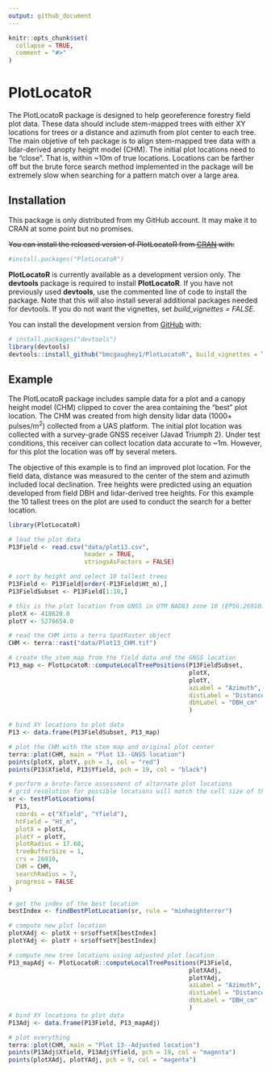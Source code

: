 ```yaml
---
output: github_document
---
```


<!-- README.md is generated from README.Rmd. Please edit that file -->

```r
knitr::opts_chunk$set(
  collapse = TRUE,
  comment = "#>"
)
```

# PlotLocatoR

<!-- badges: start -->
<!-- badges: end -->

The PlotLocatoR package is designed to help georeference forestry field plot data. These data
should include stem-mapped trees with either XY locations for trees or a distance and azimuth from
plot center to each tree. The main objetive of teh package is to align stem-mapped tree data with 
a lidar-derived anopty height model (CHM). The initial plot locations need to be "close". That is, 
within ~10m of true locations. Locations can be farther off but the brute force search method 
implemented in the package will be extremely slow when searching for a pattern match over a large area.

## Installation

This package is only distributed from my GitHub account. It may make it to CRAN at some point but
no promises.

~~You can install the released version of PlotLocatoR from [CRAN](https://CRAN.R-project.org) with:~~

``` r
#install.packages("PlotLocatoR")
```

**PlotLocatoR** is currently available as a development version only. The **devtools** package is required to
install **PlotLocatoR**. If you have not previously used **devtools**, use the commented line of
code to install the package. Note that this will also install several additional packages needed
for devtools. If you do not want the vignettes, set *build_vignettes = FALSE*.

You can install the development version from [GitHub](https://github.com/) with:

``` r
# install.packages("devtools")
library(devtools)
devtools::install_github("bmcgaughey1/PlotLocatoR", build_vignettes = TRUE)
```

## Example

The PlotLocatoR package includes sample data for a plot and a canopy height model (CHM) clipped
to cover the area containing the "best" plot location. The CHM was created from high density lidar
data (1000+ pulses/m^2^) collected from a UAS platform. The initial plot location was collected
with a survey-grade GNSS receiver (Javad Triumph 2). Under test conditions, this receiver can collect
location data accurate to ~1m. However, for this plot the location was off by several meters.

The objective of this example is to find an improved plot location. For the field data, distance was
measured to the center of the stem and azimuth included local declination. Tree heights were predicted
using an equation developed from field DBH and lidar-derived tree heights. For this example the 10 
tallest trees on the plot are used to conduct the search for a better location.

```r
library(PlotLocatoR)

# load the plot data
P13Field <- read.csv("data/plot13.csv", 
                     header = TRUE,
                     stringsAsFactors = FALSE)

# sort by height and select 10 tallest trees
P13Field <- P13Field[order(-P13Field$Ht_m),]
P13FieldSubset <- P13Field[1:10,]

# this is the plot location from GNSS in UTM NAD83 zone 10 (EPSG:26910)
plotX <- 418620.0
plotY <- 5276654.0

# read the CHM into a terra SpatRaster object
CHM <- terra::rast("data/Plot13_CHM.tif")

# create the stem map from the field data and the GNSS location
P13_map <- PlotLocatoR::computeLocalTreePositions(P13FieldSubset,
                                                  plotX,
                                                  plotY,
                                                  azLabel = "Azimuth",
                                                  distLabel = "Distance",
                                                  dbhLabel = "DBH_cm"
                                                  )

# bind XY locations to plot data
P13 <- data.frame(P13FieldSubset, P13_map)

# plot the CHM with the stem map and original plot center
terra::plot(CHM, main = "Plot 13--GNSS location")
points(plotX, plotY, pch = 3, col = "red")
points(P13$Xfield, P13$Yfield, pch = 19, col = "black")

# perform a brute-force assessment of alternate plot locations
# grid resolution for possible locations will match the cell size of the CHM
sr <- testPlotLocations(
  P13,
  coords = c("Xfield", "Yfield"),
  htField = "Ht_m",
  plotX = plotX,
  plotY = plotY,
  plotRadius = 17.68,
  treeBufferSize = 1,
  crs = 26910,
  CHM = CHM,
  searchRadius = 7,
  progress = FALSE
)

# get the index of the best location
bestIndex <- findBestPlotLocation(sr, rule = "minheighterror")

# compute new plot location
plotXAdj <- plotX + sr$offsetX[bestIndex]
plotYAdj <- plotY + sr$offsetY[bestIndex]

# compute new tree locations using adjusted plot location
P13_mapAdj <- PlotLocatoR::computeLocalTreePositions(P13Field,
                                                  plotXAdj,
                                                  plotYAdj,
                                                  azLabel = "Azimuth",
                                                  distLabel = "Distance",
                                                  dbhLabel = "DBH_cm"
                                                  )
# bind XY locations to plot data
P13Adj <- data.frame(P13Field, P13_mapAdj)

# plot everything
terra::plot(CHM, main = "Plot 13--Adjusted location")
points(P13Adj$Xfield, P13Adj$Yfield, pch = 19, col = "magenta")
points(plotXAdj, plotYAdj, pch = 9, col = "magenta")

```

